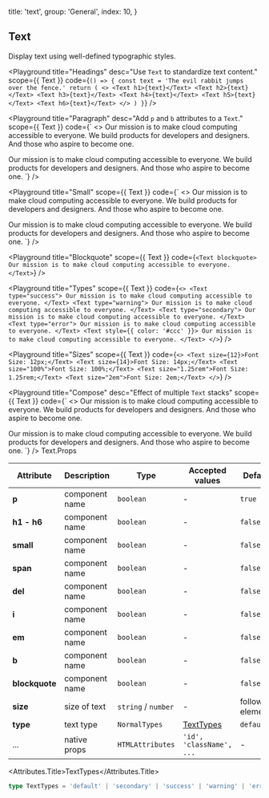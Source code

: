 
  title: 'text',
  group: 'General',
  index: 10,
}

## Text

Display text using well-defined typographic styles.

<Playground
  title="Headings"
  desc="Use `Text` to standardize text content."
  scope={{ Text }}
  code={`
() => {
  const text = 'The evil rabbit jumps over the fence.'
  return (
    <>
      <Text h1>{text}</Text>
      <Text h2>{text}</Text>
      <Text h3>{text}</Text>
      <Text h4>{text}</Text>
      <Text h5>{text}</Text>
      <Text h6>{text}</Text>
    </>
  )
}
`}
/>

<Playground
  title="Paragraph"
  desc="Add `p` and `b` attributes to a `Text`."
  scope={{ Text }}
  code={`
<>
  <Text p>
   Our mission is to make cloud computing accessible to everyone. We build products for developers and designers. And those who aspire to become one.
  </Text>

  <Text p b>
   Our mission is to make cloud computing accessible to everyone. We build products for developers and designers. And those who aspire to become one.
  </Text>
</>
`} />

<Playground
  title="Small"
  scope={{ Text }}
  code={`
<>
  <Text small>
   Our mission is to make cloud computing accessible to everyone. We build products for developers and designers. And those who aspire to become one.
  </Text>

  <Text small i>
   Our mission is to make cloud computing accessible to everyone. We build products for developers and designers. And those who aspire to become one.
  </Text>
</>
`} />

<Playground
  title="Blockquote"
  scope={{ Text }}
  code={`
<Text blockquote>
  Our mission is to make cloud computing accessible to everyone.
</Text>
`}
/>

<Playground
  title="Types"
  scope={{ Text }}
  code={`
<>
  <Text type="success">
    Our mission is to make cloud computing accessible to everyone.
  </Text>
  <Text type="warning">
    Our mission is to make cloud computing accessible to everyone.
  </Text>
  <Text type="secondary">
    Our mission is to make cloud computing accessible to everyone.
  </Text>
  <Text type="error">
    Our mission is to make cloud computing accessible to everyone.
  </Text>
  <Text style={{ color: '#ccc' }}>
    Our mission is to make cloud computing accessible to everyone.
  </Text>
</>
`}
/>

<Playground
  title="Sizes"
  scope={{ Text }}
  code={`
<>
  <Text size={12}>Font Size: 12px;</Text>
  <Text size={14}>Font Size: 14px;</Text>
  <Text size="100%">Font Size: 100%;</Text>
  <Text size="1.25rem">Font Size: 1.25rem;</Text>
  <Text size="2em">Font Size: 2em;</Text>
</>
`}
/>

<Playground
  title="Compose"
  desc="Effect of multiple `Text` stacks"
  scope={{ Text }}
  code={`
<>
  <Text p>
   Our mission is to make cloud computing accessible to everyone. We build products for developers and designers. And those who aspire to become one.
  </Text>

  <Text>
    <Text small del>Our mission is to make cloud computing accessible to everyone.</Text>
    <Text small b>We build products for developers and designers. And those who aspire to become one.</Text>
  </Text>
</>
`} />

<Attributes edit="/pages/en-us/components/text.mdx">
<Attributes.Title>Text.Props</Attributes.Title>

| Attribute      | Description    | Type                | Accepted values          | Default         |
| -------------- | -------------- | ------------------- | ------------------------ | --------------- |
| **p**          | component name | `boolean`           | -                        | `true`          |
| **h1 - h6**    | component name | `boolean`           | -                        | `false`         |
| **small**      | component name | `boolean`           | -                        | `false`         |
| **span**       | component name | `boolean`           | -                        | `false`         |
| **del**        | component name | `boolean`           | -                        | `false`         |
| **i**          | component name | `boolean`           | -                        | `false`         |
| **em**         | component name | `boolean`           | -                        | `false`         |
| **b**          | component name | `boolean`           | -                        | `false`         |
| **blockquote** | component name | `boolean`           | -                        | `false`         |
| **size**       | size of text   | `string` / `number` | -                        | follow elements |
| **type**       | text type      | `NormalTypes`       | [TextTypes](#texttypes)  | `default`       |
| ...            | native props   | `HTMLAttributes`    | `'id', 'className', ...` | -               |

<Attributes.Title>TextTypes</Attributes.Title>

```ts
type TextTypes = 'default' | 'secondary' | 'success' | 'warning' | 'error'
```

</Attributes>

